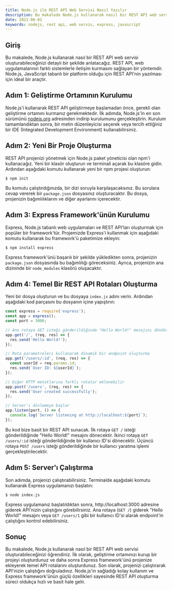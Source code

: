 ```yaml
---
title: Node.js ile REST API Web Servisi Nasıl Yazılır
description: Bu makalede Node.js kullanarak nasıl bir REST API web servisi oluşturabileceğinizi detaylı bir şekilde anlatacağız.
date: 2021-06-01
keywords: nodejs, rest api, web servis, express, javascript
---
```


## Giriş

Bu makalede, Node.js kullanarak nasıl bir REST API web servisi oluşturabileceğinizi detaylı bir şekilde anlatacağız. REST API, web uygulamalarının farklı sistemlerle iletişim kurmasını sağlayan bir yöntemdir. Node.js, JavaScript tabanlı bir platform olduğu için REST API'nin yazılması için ideal bir araçtır.

## Adım 1: Geliştirme Ortamının Kurulumu

Node.js'i kullanarak REST API geliştirmeye başlamadan önce, gerekli olan geliştirme ortamını kurmanız gerekmektedir. İlk adımda, Node.js'in en son sürümünü [nodejs.org](https://nodejs.org) adresinden indirip kurulumunu gerçekleştirin. Kurulum tamamlandıktan sonra, bir metin düzenleyicisi seçerek veya tercih ettiğiniz bir IDE (Integrated Development Environment) kullanabilirsiniz.

## Adım 2: Yeni Bir Proje Oluşturma

REST API projenizi yönetmek için Node.js paket yöneticisi olan npm'i kullanacağız. Yeni bir klasör oluşturun ve terminali açarak bu klasöre gidin. Ardından aşağıdaki komutu kullanarak yeni bir npm projesi oluşturun:

```
$ npm init
```

Bu komutu çalıştırdığınızda, bir dizi soruyla karşılaşacaksınız. Bu sorulara cevap vererek bir `package.json` dosyasınız oluşturacaktır. Bu dosya, projenizin bağımlılıklarını ve diğer ayarlarını içerecektir.

## Adım 3: Express Framework'ünün Kurulumu

Express, Node.js tabanlı web uygulamaları ve REST API'ları oluşturmak için popüler bir framework'tür. Projemizde Express'i kullanmak için aşağıdaki komutu kullanarak bu framework'ü paketimize ekleyin:

```
$ npm install express
```

Express framework'ünü başarılı bir şekilde yükledikten sonra, projenizin `package.json` dosyasında bu bağımlılığı göreceksiniz. Ayrıca, projenizin ana dizininde bir `node_modules` klasörü oluşacaktır.

## Adım 4: Temel Bir REST API Rotaları Oluşturma

Yeni bir dosya oluşturun ve bu dosyaya `index.js` adını verin. Ardından aşağıdaki kod parçasını bu dosyanın içine yapıştırın:

```javascript
const express = require('express');
const app = express();
const port = 3000;

// Ana rotaya GET isteği gönderildiğinde "Hello World!" mesajını döndürür
app.get('/', (req, res) => {
  res.send('Hello World!');
});

// Rota parametreleri kullanarak dinamik bir endpoint oluşturma
app.get('/users/:id', (req, res) => {
  const userId = req.params.id;
  res.send(`User ID: ${userId}`);
});

// Diğer HTTP metotlarına farklı rotalar eklenebilir
app.post('/users', (req, res) => {
  res.send('User created successfully');
});

// Server'ı dinlemeye başlar
app.listen(port, () => {
  console.log(`Server listening at http://localhost:${port}`);
});
```

Bu kod bize basit bir REST API sunacak. İlk rotaya `GET /` isteği gönderildiğinde "Hello World!" mesajını dönecektir. İkinci rotaya `GET /users/:id` isteği gönderildiğinde bir kullanıcı ID'si dönecektir. Üçüncü rotaya `POST /users` isteği gönderildiğinde bir kullanıcı yaratma işlemi gerçekleştirilecektir.

## Adım 5: Server'ı Çalıştırma

Son adımda, projenizi çalıştırabilirsiniz. Terminalde aşağıdaki komutu kullanarak Express uygulamanızı başlatın:

```
$ node index.js
```

Express uygulamanız başlatıldıktan sonra, http://localhost:3000 adresine giderek API'nizin çalıştığını görebilirsiniz. Ana rotaya (`GET /`) giderek "Hello World!" mesajını veya `GET /users/1` gibi bir kullanıcı ID'si alarak endpoint'in çalıştığını kontrol edebilirsiniz.

## Sonuç

Bu makalede, Node.js kullanarak nasıl bir REST API web servisi oluşturabileceğinizi öğrendiniz. İlk olarak, geliştirme ortamınızı kurup bir projeyi oluşturdunuz ve daha sonra Express framework'ünü projenize ekleyerek temel API rotalarını oluşturdunuz. Son olarak, projenizi çalıştırarak API'nizin çalıştığını doğruladınız. Node.js'in sağladığı kolay kullanım ve Express framework'ünün güçlü özellikleri sayesinde REST API oluşturma süreci oldukça hızlı ve basit hale gelir.